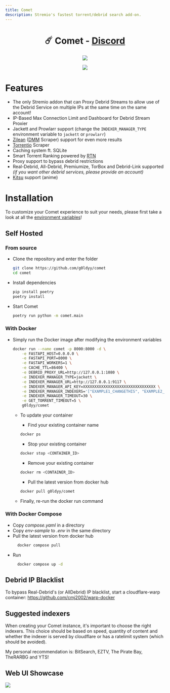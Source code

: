 ```yaml
---
title: Comet
description: Stremio's fastest torrent/debrid search add-on.
---
```


<h1 align="center" id="title">☄️ Comet - <a href="https://discord.gg/rivenmedia">Discord</a></h1>
<p align="center"><img src="https://socialify.git.ci/g0ldyy/comet/image?description=1&font=Raleway&forks=1&issues=1&language=1&logo=https%3A%2F%2Fi.imgur.com%2FGj0KQwB.png&name=1&owner=1&pattern=Solid&pulls=1&stargazers=1&theme=Dark" /></p>
<p align="center">
  <a href="https://ko-fi.com/E1E7ZVMAD">
    <img src="https://ko-fi.com/img/githubbutton_sm.svg">
  </a>
</p>

# Features
- The only Stremio addon that can Proxy Debrid Streams to allow use of the Debrid Service on multiple IPs at the same time on the same account!
- IP-Based Max Connection Limit and Dashboard for Debrid Stream Proxier
- Jackett and Prowlarr support (change the `INDEXER_MANAGER_TYPE` environment variable to `jackett` or `prowlarr`)
- [Zilean](https://github.com/iPromKnight/zilean) ([DMM](https://hashlists.debridmediamanager.com/) Scraper) support for even more results
- [Torrentio](https://torrentio.strem.fun/) Scraper
- Caching system ft. SQLite
- Smart Torrent Ranking powered by [RTN](https://github.com/dreulavelle/rank-torrent-name)
- Proxy support to bypass debrid restrictions
- Real-Debrid, All-Debrid, Premiumize, TorBox and Debrid-Link supported *(if you want other debrid services, please provide an account)*
- [Kitsu](https://kitsu.io/) support (anime)

# Installation
To customize your Comet experience to suit your needs, please first take a look at all the [environment variables](https://github.com/g0ldyy/comet/blob/main/.env-sample)!
## Self Hosted
### From source
- Clone the repository and enter the folder
    ```sh
    git clone https://github.com/g0ldyy/comet
    cd comet
    ```
- Install dependencies
    ```sh
    pip install poetry
    poetry install
    ````
- Start Comet
    ```sh
    poetry run python -m comet.main
    ````

### With Docker
- Simply run the Docker image after modifying the environment variables
  ```sh
  docker run --name comet -p 8000:8000 -d \
      -e FASTAPI_HOST=0.0.0.0 \
      -e FASTAPI_PORT=8000 \
      -e FASTAPI_WORKERS=1 \
      -e CACHE_TTL=86400 \
      -e DEBRID_PROXY_URL=http://127.0.0.1:1080 \
      -e INDEXER_MANAGER_TYPE=jackett \
      -e INDEXER_MANAGER_URL=http://127.0.0.1:9117 \
      -e INDEXER_MANAGER_API_KEY=XXXXXXXXXXXXXXXXXXXXXXXXXXXXXXXX \
      -e INDEXER_MANAGER_INDEXERS='["EXAMPLE1_CHANGETHIS", "EXAMPLE2_CHANGETHIS"]' \
      -e INDEXER_MANAGER_TIMEOUT=30 \
      -e GET_TORRENT_TIMEOUT=5 \
      g0ldyy/comet
  ```
    - To update your container

        - Find your existing container name
      ```sh
      docker ps
      ```

        - Stop your existing container
      ```sh
      docker stop <CONTAINER_ID>
      ```

        - Remove your existing container
      ```sh
      docker rm <CONTAINER_ID>
      ```

        - Pull the latest version from docker hub
      ```sh
      docker pull g0ldyy/comet
      ```

    - Finally, re-run the docker run command
 
### With Docker Compose
- Copy *compose.yaml* in a directory
- Copy *env-sample* to *.env* in the same directory
- Pull the latest version from docker hub
    ```sh
      docker compose pull
    ```
- Run
    ```sh
      docker compose up -d
    ```

## Debrid IP Blacklist
To bypass Real-Debrid's (or AllDebrid) IP blacklist, start a cloudflare-warp container: https://github.com/cmj2002/warp-docker

## Suggested indexers
When creating your Comet instance, it's important to choose the right indexers.
This choice should be based on speed, quantity of content and whether the indexer is served by cloudflare or has a ratelimit system (which should be avoided).

My personal recommendation is: BitSearch, EZTV, The Pirate Bay, TheRARBG and YTS!

## Web UI Showcase
<img src="https://i.imgur.com/SaD365F.png" />
